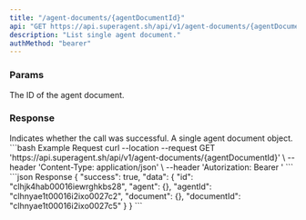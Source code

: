 ```yaml
---
title: "/agent-documents/{agentDocumentId}"
api: "GET https://api.superagent.sh/api/v1/agent-documents/{agentDocumentId}"
description: "List single agent document."
authMethod: "bearer"
---
```


### Params

<ParamField path="agentDocumentId" required type="string">
  The ID of the agent document.
</ParamField>

### Response

<ResponseField name="success" type="boolean">
  Indicates whether the call was successful.
</ResponseField>

<ResponseField name="data" type="object">
  A single agent document object.
</ResponseField>

<RequestExample>
```bash Example Request
curl --location --request GET 'https://api.superagent.sh/api/v1/agent-documents/{agentDocumentId}' \
--header 'Content-Type: application/json' \
--header 'Autorization: Bearer <token>'
```
</RequestExample>

<ResponseExample>
```json Response
{
  "success": true,
  "data": {
    "id": "clhjk4hab00016iewrghkbs28",
    "agent": {},
    "agentId": "clhnyae1t00016i2ixo0027c2",
    "document": {},
    "documentId": "clhnyae1t00016i2ixo0027c5"
  }
}
```
</ResponseExample>
